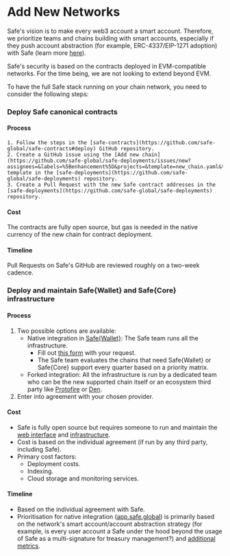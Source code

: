 
# Add New Networks

Safe's vision is to make every web3 account a smart account. Therefore, we prioritize teams and chains building with smart accounts, especially if they push account abstraction (for example, ERC-4337/EIP-1271 adoption) with Safe (learn more [here](https://docs.safe.global/home/4337-safe)).

Safe's security is based on the contracts deployed in EVM-compatible networks. For the time being, we are not looking to extend beyond EVM.

To have the full Safe stack running on your chain network, you need to consider the following steps:

<Steps>

  ### Deploy Safe canonical contracts

  #### Process

    1. Follow the steps in the [safe-contracts](https://github.com/safe-global/safe-contracts#deploy) GitHub repository.
    2. Create a GitHub issue using the [Add new chain](https://github.com/safe-global/safe-deployments/issues/new?assignees=&labels=%5Benhancement%5D&projects=&template=new_chain.yaml&title=%5BNew+chain%5D%3A+) template in the [safe-deployments](https://github.com/safe-global/safe-deployments) repository.
    3. Create a Pull Request with the new Safe contract addresses in the [safe-deployments](https://github.com/safe-global/safe-deployments) repository.

  #### Cost

  The contracts are fully open source, but gas is needed in the native currency of the new chain for contract deployment.

  #### Timeline

  Pull Requests on Safe's GitHub are reviewed roughly on a two-week cadence.

  ### Deploy and maintain Safe\{Wallet\} and Safe\{Core\} infrastructure

  #### Process

  1. Two possible options are available:
      - Native integration in [Safe\{Wallet\}](https://app.safe.global): The Safe team runs all the infrastructure.
        - Fill out [this form](https://noteforms.com/forms/request-safe-ui-and-infra-support-4weugt) with your request.
        - The Safe team evaluates the chains that need Safe\{Wallet\} or Safe\{Core\} support every quarter based on a priority matrix.
      - Forked integration: All the infrastructure is run by a dedicated team who can be the new supported chain itself or an ecosystem third party like [Protofire](https://protofire.io) or [Den](https://www.onchainden.com).
  2. Enter into agreement with your chosen provider.

  #### Cost

  - Safe is fully open source but requires someone to run and maintain the [web interface](https://github.com/safe-global/safe-wallet-web) and [infrastructure](https://github.com/safe-global/safe-infrastructure/blob/main/docs/running_production.md).
  - Cost is based on the individual agreement (if run by any third party, including Safe).
  - Primary cost factors:
    - Deployment costs.
    - Indexing.
    - Cloud storage and monitoring services.

  #### Timeline

  - Based on the individual agreement with Safe.
  - Prioritisation for native integration ([app.safe.global](https://app.safe.global)) is primarily based on the network's smart account/account abstraction strategy (for example, is every user account a Safe under the hood beyond the usage of Safe as a multi-signature for treasury management?) and [additional metrics](https://noteforms.com/forms/request-safe-ui-and-infra-support-4weugt).

</Steps>

